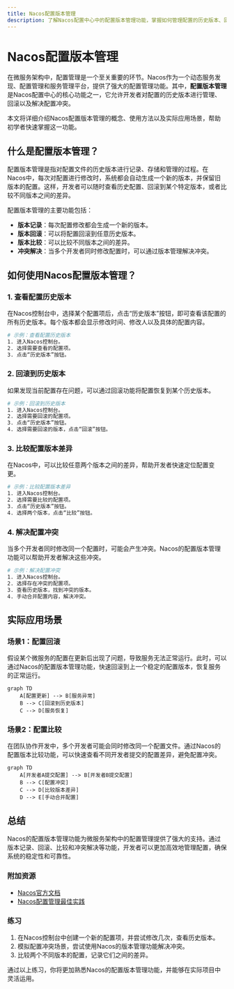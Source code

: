 ```yaml
---
title: Nacos配置版本管理
description: 了解Nacos配置中心中的配置版本管理功能，掌握如何管理配置的历史版本、回滚配置以及解决配置冲突。
---
```


# Nacos配置版本管理

在微服务架构中，配置管理是一个至关重要的环节。Nacos作为一个动态服务发现、配置管理和服务管理平台，提供了强大的配置管理功能。其中，**配置版本管理**是Nacos配置中心的核心功能之一，它允许开发者对配置的历史版本进行管理、回滚以及解决配置冲突。

本文将详细介绍Nacos配置版本管理的概念、使用方法以及实际应用场景，帮助初学者快速掌握这一功能。

## 什么是配置版本管理？

配置版本管理是指对配置文件的历史版本进行记录、存储和管理的过程。在Nacos中，每次对配置进行修改时，系统都会自动生成一个新的版本，并保留旧版本的配置。这样，开发者可以随时查看历史配置、回滚到某个特定版本，或者比较不同版本之间的差异。

配置版本管理的主要功能包括：
- **版本记录**：每次配置修改都会生成一个新的版本。
- **版本回滚**：可以将配置回滚到任意历史版本。
- **版本比较**：可以比较不同版本之间的差异。
- **冲突解决**：当多个开发者同时修改配置时，可以通过版本管理解决冲突。

## 如何使用Nacos配置版本管理？

### 1. 查看配置历史版本

在Nacos控制台中，选择某个配置项后，点击“历史版本”按钮，即可查看该配置的所有历史版本。每个版本都会显示修改时间、修改人以及具体的配置内容。

```bash
# 示例：查看配置历史版本
1. 进入Nacos控制台。
2. 选择需要查看的配置项。
3. 点击“历史版本”按钮。
```

### 2. 回滚到历史版本

如果发现当前配置存在问题，可以通过回滚功能将配置恢复到某个历史版本。

```bash
# 示例：回滚到历史版本
1. 进入Nacos控制台。
2. 选择需要回滚的配置项。
3. 点击“历史版本”按钮。
4. 选择需要回滚的版本，点击“回滚”按钮。
```

### 3. 比较配置版本差异

在Nacos中，可以比较任意两个版本之间的差异，帮助开发者快速定位配置变更。

```bash
# 示例：比较配置版本差异
1. 进入Nacos控制台。
2. 选择需要比较的配置项。
3. 点击“历史版本”按钮。
4. 选择两个版本，点击“比较”按钮。
```

### 4. 解决配置冲突

当多个开发者同时修改同一个配置时，可能会产生冲突。Nacos的配置版本管理功能可以帮助开发者解决这些冲突。

```bash
# 示例：解决配置冲突
1. 进入Nacos控制台。
2. 选择存在冲突的配置项。
3. 查看历史版本，找到冲突的版本。
4. 手动合并配置内容，解决冲突。
```

## 实际应用场景

### 场景1：配置回滚

假设某个微服务的配置在更新后出现了问题，导致服务无法正常运行。此时，可以通过Nacos的配置版本管理功能，快速回滚到上一个稳定的配置版本，恢复服务的正常运行。

```mermaid
graph TD
    A[配置更新] --> B[服务异常]
    B --> C[回滚到历史版本]
    C --> D[服务恢复]
```

### 场景2：配置比较

在团队协作开发中，多个开发者可能会同时修改同一个配置文件。通过Nacos的配置版本比较功能，可以快速查看不同开发者提交的配置差异，避免配置冲突。

```mermaid
graph TD
    A[开发者A提交配置] --> B[开发者B提交配置]
    B --> C[配置冲突]
    C --> D[比较版本差异]
    D --> E[手动合并配置]
```

## 总结

Nacos的配置版本管理功能为微服务架构中的配置管理提供了强大的支持。通过版本记录、回滚、比较和冲突解决等功能，开发者可以更加高效地管理配置，确保系统的稳定性和可靠性。

### 附加资源

- [Nacos官方文档](https://nacos.io/zh-cn/docs/what-is-nacos.html)
- [Nacos配置管理最佳实践](https://nacos.io/zh-cn/docs/quick-start.html)

### 练习

1. 在Nacos控制台中创建一个新的配置项，并尝试修改几次，查看历史版本。
2. 模拟配置冲突场景，尝试使用Nacos的版本管理功能解决冲突。
3. 比较两个不同版本的配置，记录它们之间的差异。

通过以上练习，你将更加熟悉Nacos的配置版本管理功能，并能够在实际项目中灵活运用。